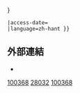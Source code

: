 {{cite journal
 |url=http://shell.sinica.edu.tw/chinese/documentquery_c.php?No=100368
 |author=[[李彥錚]]
 |year=2002
 |title=台灣雜貝圖譜(二)
 |journal=[[貝友]] |publisher=[[中華民國貝類學會]]
 |volume=28 |pages={{{pages|{{{page|32-53}}}}}}
 |access-date={{{access-date|2019-07-14}}}
 |language=zh-hant }}
<includeonly>
[[Category:台灣貝類資料庫參考文獻|100368]]
</includeonly><noinclude>
==外部連結==
* {{cite web 
 |url=http://shell.sinica.edu.tw/reference/100368.pdf
 |title=原始文獻連結 |work=臺灣貝類資料庫 |access-date=2019-07-14 |language=zh-hant }}

[[Category:貝友|28032]]
[[Category:台灣貝類資料庫參考文獻|100368]]
</noinclude>